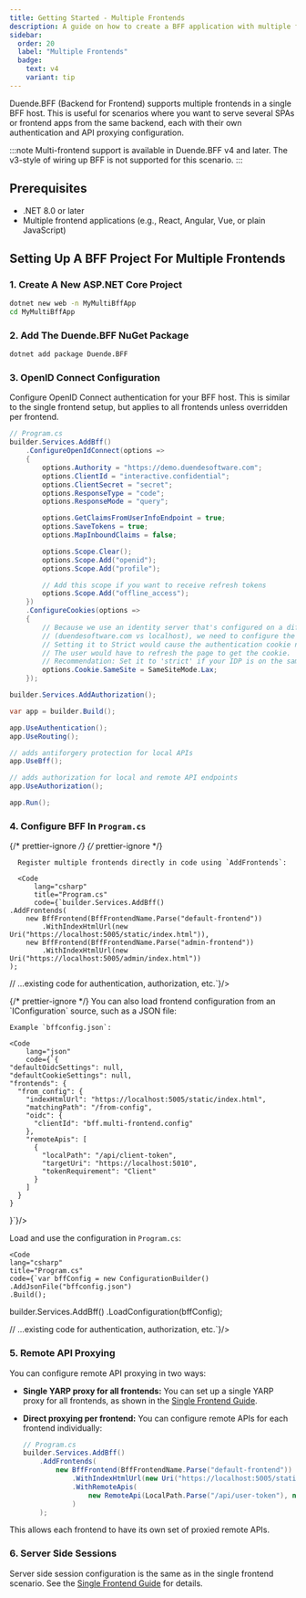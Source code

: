 ```yaml
---
title: Getting Started - Multiple Frontends
description: A guide on how to create a BFF application with multiple frontends. 
sidebar:
  order: 20
  label: "Multiple Frontends"
  badge:
    text: v4
    variant: tip
---
```


Duende.BFF (Backend for Frontend) supports multiple frontends in a single BFF host. This is useful for scenarios where you want to serve several SPAs or frontend apps from the same backend, each with their own authentication and API proxying configuration.

:::note
Multi-frontend support is available in Duende.BFF v4 and later. The v3-style of wiring up BFF is not supported for this scenario.
:::

## Prerequisites

- .NET 8.0 or later
- Multiple frontend applications (e.g., React, Angular, Vue, or plain JavaScript)

## Setting Up A BFF Project For Multiple Frontends

### 1. Create A New ASP.NET Core Project

```bash title="Terminal"
dotnet new web -n MyMultiBffApp
cd MyMultiBffApp
```

### 2. Add The Duende.BFF NuGet Package

```bash title="Terminal"
dotnet add package Duende.BFF
```

### 3. OpenID Connect Configuration

Configure OpenID Connect authentication for your BFF host. This is similar to the single frontend setup, but applies to all frontends unless overridden per frontend.

```csharp
// Program.cs
builder.Services.AddBff()
    .ConfigureOpenIdConnect(options =>
    {
        options.Authority = "https://demo.duendesoftware.com";
        options.ClientId = "interactive.confidential";
        options.ClientSecret = "secret";
        options.ResponseType = "code";
        options.ResponseMode = "query";

        options.GetClaimsFromUserInfoEndpoint = true;
        options.SaveTokens = true;
        options.MapInboundClaims = false;

        options.Scope.Clear();
        options.Scope.Add("openid");
        options.Scope.Add("profile");

        // Add this scope if you want to receive refresh tokens
        options.Scope.Add("offline_access");
    })
    .ConfigureCookies(options =>
    {
        // Because we use an identity server that's configured on a different site
        // (duendesoftware.com vs localhost), we need to configure the SameSite property to Lax.
        // Setting it to Strict would cause the authentication cookie not to be sent after logging in.
        // The user would have to refresh the page to get the cookie.
        // Recommendation: Set it to 'strict' if your IDP is on the same site as your BFF.
        options.Cookie.SameSite = SameSiteMode.Lax;
    });

builder.Services.AddAuthorization();

var app = builder.Build();

app.UseAuthentication();
app.UseRouting();

// adds antiforgery protection for local APIs
app.UseBff();

// adds authorization for local and remote API endpoints
app.UseAuthorization();

app.Run();
```
### 4. Configure BFF In `Program.cs`

{/* prettier-ignore */}
<Tabs syncKey="bffFrontendConfig">
  {/* prettier-ignore */}
  <TabItem label="Static">

      Register multiple frontends directly in code using `AddFrontends`:

      <Code
          lang="csharp"
          title="Program.cs"
          code={`builder.Services.AddBff()
    .AddFrontends(
        new BffFrontend(BffFrontendName.Parse("default-frontend"))
            .WithIndexHtmlUrl(new Uri("https://localhost:5005/static/index.html")),
        new BffFrontend(BffFrontendName.Parse("admin-frontend"))
            .WithIndexHtmlUrl(new Uri("https://localhost:5005/admin/index.html"))
    );

// ...existing code for authentication, authorization, etc.`}/>

  </TabItem>
  {/* prettier-ignore */}
  <TabItem label="From Config">
    You can also load frontend configuration from an `IConfiguration` source, such as a JSON file:

    Example `bffconfig.json`:

    <Code
        lang="json"
        code={`{
    "defaultOidcSettings": null,
    "defaultCookieSettings": null,
    "frontends": {
      "from_config": {
        "indexHtmlUrl": "https://localhost:5005/static/index.html",
        "matchingPath": "/from-config",
        "oidc": {
          "clientId": "bff.multi-frontend.config"
        },
        "remoteApis": [
          {
            "localPath": "/api/client-token",
            "targetUri": "https://localhost:5010",
            "tokenRequirement": "Client"
          }
        ]
      }
    }
  }`}/>

  Load and use the configuration in `Program.cs`:

    <Code
    lang="csharp"
    title="Program.cs"
    code={`var bffConfig = new ConfigurationBuilder()
    .AddJsonFile("bffconfig.json")
    .Build();

builder.Services.AddBff()
    .LoadConfiguration(bffConfig);
  
// ...existing code for authentication, authorization, etc.`}/>

  </TabItem>
</Tabs>


### 5. Remote API Proxying

You can configure remote API proxying in two ways:

- **Single YARP proxy for all frontends:**
  You can set up a single YARP proxy for all frontends, as shown in the [Single Frontend Guide](/bff/getting-started/single-frontend#5-adding-remote-apis).

- **Direct proxying per frontend:**
  You can configure remote APIs for each frontend individually:

  ```csharp
  // Program.cs
  builder.Services.AddBff()
      .AddFrontends(
          new BffFrontend(BffFrontendName.Parse("default-frontend"))
              .WithIndexHtmlUrl(new Uri("https://localhost:5005/static/index.html"))
              .WithRemoteApis(
                  new RemoteApi(LocalPath.Parse("/api/user-token"), new Uri("https://localhost:5010"))
              )
      );
  ```

This allows each frontend to have its own set of proxied remote APIs.

### 6. Server Side Sessions

Server side session configuration is the same as in the single frontend scenario. See the [Single Frontend Guide](/bff/getting-started/single-frontend#6-adding-server-side-sessions) for details.
